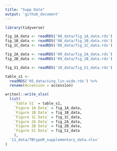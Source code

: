 ```yaml
---
title: "Supp Data"
output: 'github_document'
---
```


```r
library(tidyverse)

fig_1A_data <- readRDS('08_data/fig_1A_data.rds')
fig_1B_data <- readRDS('08_data/fig_1B_data.rds')
fig_1C_data <- readRDS('08_data/fig_1C_data.rds')

fig_2A_data <- readRDS('09_data/fig_2A_data.rds')
fig_2B_data <- readRDS('09_data/fig_2B_data.rds')

fig_S1_data <- readRDS('10_data/fig_S1_data.rds')
```

```r
table_s1 <- 
  readRDS('05_data/sing_lin_wide.rds') %>% 
  rename(Accession = accession)
```

```r
writexl::write_xlsx(
  list(
    `Table S1` = table_s1,
    `Figure 1A Data` = fig_1A_data,
    `Figure 1B Data` = fig_1B_data,
    `Figure 1C Data` = fig_1C_data,
    `Figure 2A Data` = fig_2A_data,
    `Figure 2B Data` = fig_2B_data,
    `Figure S1 Data` = fig_S1_data
    ),
  '11_data/TBtypeR_supplementary_data.xlsx'
)
```

